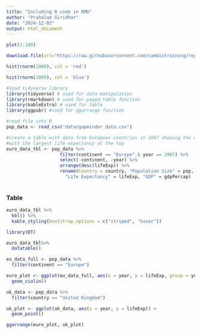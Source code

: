 ```yaml
---
title: "Including R code in RMD"
author: "Prahalad Giridhar"
date: "2024-12-03"
output: html_document
---
```


```r
plot(1:100)
```

```r
download.file(url="https://raw.githubusercontent.com/cambiotraining/reproducibility-training/master/data/gapminder_data.csv", destfile="data/gapminder_data.csv")
```

```r
hist(rnorm(1000), col = 'red')
```

```r
hist(rnorm(1000), col = 'blue')
```

```r
#load tidyverse library
library(tidyverse) # used for data manipulation
library(rmarkdown) # used for paged_table function
library(kableExtra) # used for table
library(ggpubr) #used for ggarrange function 

#read file into R
pop_data <- read_csv("data/gapminder_data.csv")

#create a table with data from European countries in 2007 showing the countries 
#with the largest life expectancy at the top 
euro_data_tbl <- pop_data %>% 
                    filter(continent == "Europe" & year == 2007) %>% 
                    select(-continent, -year) %>% 
                    arrange(desc(lifeExp)) %>% 
                    rename(Country = country, "Population Size" = pop, 
                      "Life Expectancy" = lifeExp, "GDP" = gdpPercap)
    
```

### Table

```r
euro_data_tbl %>% 
  kbl() %>%
  kable_styling(bootstrap_options = c("striped", "hover"))
```

```r
library(DT)

euro_data_tbl%>%
  datatable()
```

```r
eu_data_full <- pop_data %>%
  filter(continent == "Europe")

euro_plot <- ggplot(eu_data_full, aes(x = year, y = lifeExp, group = year)) +
  geom_violin()

uk_data <- pop_data %>%
  filter(country == "United Kingdom")

uk_plot <- ggplot(uk_data, aes(x = year, y = lifeExp)) +
  geom_point()

ggarrange(euro_plot, uk_plot)
```

